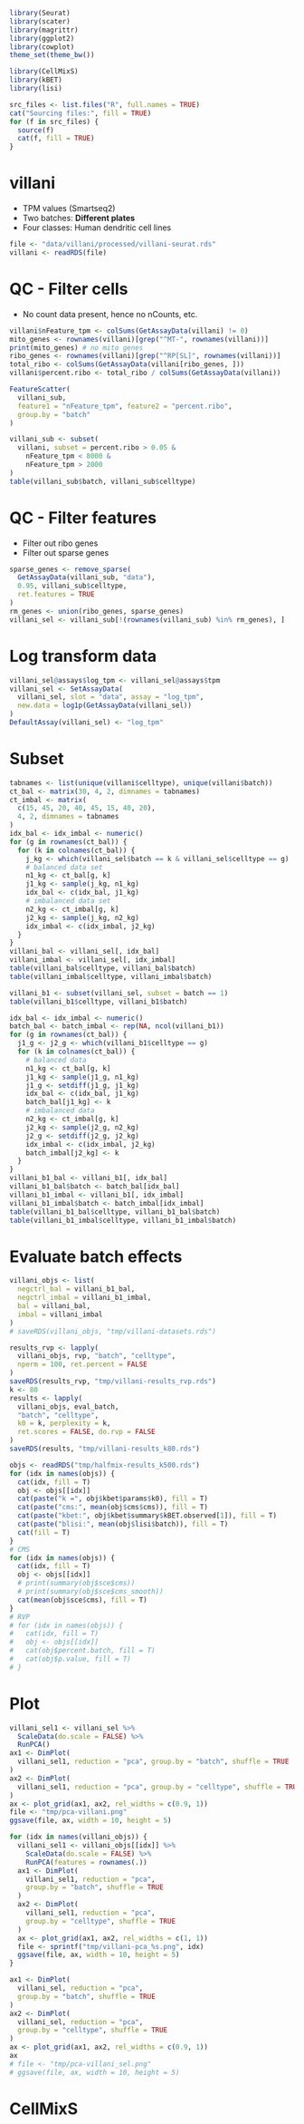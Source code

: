 ```r
library(Seurat)
library(scater)
library(magrittr)
library(ggplot2)
library(cowplot)
theme_set(theme_bw())

library(CellMixS)
library(kBET)
library(lisi)

src_files <- list.files("R", full.names = TRUE)
cat("Sourcing files:", fill = TRUE)
for (f in src_files) {
  source(f)
  cat(f, fill = TRUE)
}
```
# villani
- TPM values (Smartseq2)
- Two batches: **Different plates**
- Four classes: Human dendritic cell lines
```r
file <- "data/villani/processed/villani-seurat.rds"
villani <- readRDS(file)
```
# QC - Filter cells
- No count data present, hence no nCounts, etc.
```r
villani$nFeature_tpm <- colSums(GetAssayData(villani) != 0)
mito_genes <- rownames(villani)[grep("^MT-", rownames(villani))]
print(mito_genes) # no mito genes
ribo_genes <- rownames(villani)[grep("^RP[SL]", rownames(villani))]
total_ribo <- colSums(GetAssayData(villani[ribo_genes, ]))
villani$percent.ribo <- total_ribo / colSums(GetAssayData(villani))
```
```r
FeatureScatter(
  villani_sub,
  feature1 = "nFeature_tpm", feature2 = "percent.ribo",
  group.by = "batch"
)
```
```r
villani_sub <- subset(
  villani, subset = percent.ribo > 0.05 &
    nFeature_tpm < 8000 &
    nFeature_tpm > 2000
)
table(villani_sub$batch, villani_sub$celltype)
```
# QC - Filter features
- Filter out ribo genes
- Filter out sparse genes
```r
sparse_genes <- remove_sparse(
  GetAssayData(villani_sub, "data"),
  0.95, villani_sub$celltype,
  ret.features = TRUE
)
rm_genes <- union(ribo_genes, sparse_genes)
villani_sel <- villani_sub[!(rownames(villani_sub) %in% rm_genes), ]
```
# Log transform data
```r
villani_sel@assays$log_tpm <- villani_sel@assays$tpm
villani_sel <- SetAssayData(
  villani_sel, slot = "data", assay = "log_tpm",
  new.data = log1p(GetAssayData(villani_sel))
)
DefaultAssay(villani_sel) <- "log_tpm"
```
# Subset
```r
tabnames <- list(unique(villani$celltype), unique(villani$batch))
ct_bal <- matrix(30, 4, 2, dimnames = tabnames)
ct_imbal <- matrix(
  c(15, 45, 20, 40, 45, 15, 40, 20),
  4, 2, dimnames = tabnames
)
idx_bal <- idx_imbal <- numeric()
for (g in rownames(ct_bal)) {
  for (k in colnames(ct_bal)) {
    j_kg <- which(villani_sel$batch == k & villani_sel$celltype == g)
    # balanced data set
    n1_kg <- ct_bal[g, k]
    j1_kg <- sample(j_kg, n1_kg)
    idx_bal <- c(idx_bal, j1_kg)
    # imbalanced data set
    n2_kg <- ct_imbal[g, k]
    j2_kg <- sample(j_kg, n2_kg)
    idx_imbal <- c(idx_imbal, j2_kg)
  }
}
villani_bal <- villani_sel[, idx_bal]
villani_imbal <- villani_sel[, idx_imbal]
table(villani_bal$celltype, villani_bal$batch)
table(villani_imbal$celltype, villani_imbal$batch)
```
```r
villani_b1 <- subset(villani_sel, subset = batch == 1)
table(villani_b1$celltype, villani_b1$batch)

idx_bal <- idx_imbal <- numeric()
batch_bal <- batch_imbal <- rep(NA, ncol(villani_b1))
for (g in rownames(ct_bal)) {
  j1_g <- j2_g <- which(villani_b1$celltype == g)
  for (k in colnames(ct_bal)) {
    # balanced data
    n1_kg <- ct_bal[g, k]
    j1_kg <- sample(j1_g, n1_kg)
    j1_g <- setdiff(j1_g, j1_kg)
    idx_bal <- c(idx_bal, j1_kg)
    batch_bal[j1_kg] <- k
    # imbalanced data
    n2_kg <- ct_imbal[g, k]
    j2_kg <- sample(j2_g, n2_kg)
    j2_g <- setdiff(j2_g, j2_kg)
    idx_imbal <- c(idx_imbal, j2_kg)
    batch_imbal[j2_kg] <- k
  }
}
villani_b1_bal <- villani_b1[, idx_bal]
villani_b1_bal$batch <- batch_bal[idx_bal]
villani_b1_imbal <- villani_b1[, idx_imbal]
villani_b1_imbal$batch <- batch_imbal[idx_imbal]
table(villani_b1_bal$celltype, villani_b1_bal$batch)
table(villani_b1_imbal$celltype, villani_b1_imbal$batch)
```
# Evaluate batch effects
```r
villani_objs <- list(
  negctrl_bal = villani_b1_bal,
  negctrl_imbal = villani_b1_imbal,
  bal = villani_bal,
  imbal = villani_imbal
)
# saveRDS(villani_objs, "tmp/villani-datasets.rds")
```
```r
results_rvp <- lapply(
  villani_objs, rvp, "batch", "celltype",
  nperm = 100, ret.percent = FALSE
)
saveRDS(results_rvp, "tmp/villani-results_rvp.rds")
k <- 80
results <- lapply(
  villani_objs, eval_batch,
  "batch", "celltype",
  k0 = k, perplexity = k,
  ret.scores = FALSE, do.rvp = FALSE
)
saveRDS(results, "tmp/villani-results_k80.rds")
```
```r
objs <- readRDS("tmp/halfmix-results_k500.rds")
for (idx in names(objs)) {
  cat(idx, fill = T)
  obj <- objs[[idx]]
  cat(paste("k =", obj$kbet$params$k0), fill = T)
  cat(paste("cms:", mean(obj$cms$cms)), fill = T)
  cat(paste("kbet:", obj$kbet$summary$kBET.observed[1]), fill = T)
  cat(paste("blisi:", mean(obj$lisi$batch)), fill = T)
  cat(fill = T)
}
# CMS
for (idx in names(objs)) {
  cat(idx, fill = T)
  obj <- objs[[idx]]
  # print(summary(obj$sce$cms))
  # print(summary(obj$sce$cms_smooth))
  cat(mean(obj$sce$cms), fill = T)
}
# RVP
# for (idx in names(objs)) {
#   cat(idx, fill = T)
#   obj <- objs[[idx]]
#   cat(obj$percent.batch, fill = T)
#   cat(obj$p.value, fill = T)
# }
```
# Plot
```r
villani_sel1 <- villani_sel %>%
  ScaleData(do.scale = FALSE) %>%
  RunPCA()
ax1 <- DimPlot(
  villani_sel1, reduction = "pca", group.by = "batch", shuffle = TRUE
)
ax2 <- DimPlot(
  villani_sel1, reduction = "pca", group.by = "celltype", shuffle = TRUE
)
ax <- plot_grid(ax1, ax2, rel_widths = c(0.9, 1))
file <- "tmp/pca-villani.png"
ggsave(file, ax, width = 10, height = 5)
```
```r
for (idx in names(villani_objs)) {
  villani_sel1 <- villani_objs[[idx]] %>%
    ScaleData(do.scale = FALSE) %>%
    RunPCA(features = rownames(.))
  ax1 <- DimPlot(
    villani_sel1, reduction = "pca",
    group.by = "batch", shuffle = TRUE
  )
  ax2 <- DimPlot(
    villani_sel1, reduction = "pca",
    group.by = "celltype", shuffle = TRUE
  )
  ax <- plot_grid(ax1, ax2, rel_widths = c(1, 1))
  file <- sprintf("tmp/villani-pca_%s.png", idx)
  ggsave(file, ax, width = 10, height = 5)
}
```
```r
ax1 <- DimPlot(
  villani_sel, reduction = "pca",
  group.by = "batch", shuffle = TRUE
)
ax2 <- DimPlot(
  villani_sel, reduction = "pca",
  group.by = "celltype", shuffle = TRUE
)
ax <- plot_grid(ax1, ax2, rel_widths = c(0.9, 1))
ax
# file <- "tmp/pca-villani_sel.png"
# ggsave(file, ax, width = 10, height = 5)
```
# CellMixS
```r
```